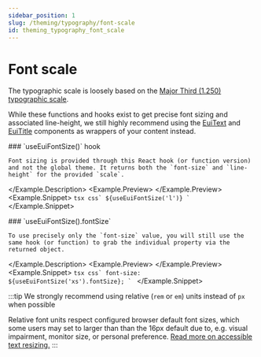 ```yaml
---
sidebar_position: 1
slug: /theming/typography/font-scale
id: theming_typography_font_scale
---
```



# Font scale

The typographic scale is loosely based on the <a href="https://type-scale.com/?size=16&scale=1.250&text=A%20Visual%20Type%20Scale&font=Inter&fontweight=400&bodyfont=body_font_default&bodyfontweight=400&lineheight=1.75&backgroundcolor=%23ffffff&fontcolor=%23000000&preview=false" target="_blank" rel="noopener noreferrer">Major Third (1.250) typographic scale</a>.

While these functions and hooks exist to get precise font sizing and associated line-height, we still highly recommend using the [EuiText](../display/text.mdx) and [EuiTitle](../display/title.mdx) components as wrappers of your content instead.


<Example>
  <Example.Description>
    ### `useEuiFontSize()` <Badge color="hollow">hook</Badge>

    Font sizing is provided through this React hook (or function version) and not the global theme. It returns both the `font-size` and `line-height` for the provided `scale`.

  </Example.Description>
  <Example.Preview>
    <FontSizePreview />
  </Example.Preview>
  <Example.Snippet>
    ```tsx
    css`
      ${useEuiFontSize('l')}
    `
    ```
  </Example.Snippet>
</Example>

<EuiSpacer size="s" />


<Example>
  <Example.Description>
    ### `useEuiFontSize().fontSize`

    To use precisely only the `font-size` value, you will still use the same hook (or function) to grab the individual property via the returned object.

  </Example.Description>
  <Example.Preview>
    <FontSizeIndividualPreview />
  </Example.Preview>
  <Example.Snippet>
    ```tsx
    css`
      font-size: ${useEuiFontSize('xs').fontSize};
    `
    ```
  </Example.Snippet>
</Example>

<EuiSpacer />

:::tip We strongly recommend using relative (`rem` or `em`) units instead of `px` when possible

Relative font units respect configured browser default font sizes, which some users may set to larger than than the 16px default due to, e.g. visual impairment, monitor size, or personal preference. <a href="https://usability.yale.edu/web-accessibility/articles/zoom-resizing-text" target="_blank" rel="noopener noreferrer">Read more on accessible text resizing.</a>
:::


<FontScaleTable />
